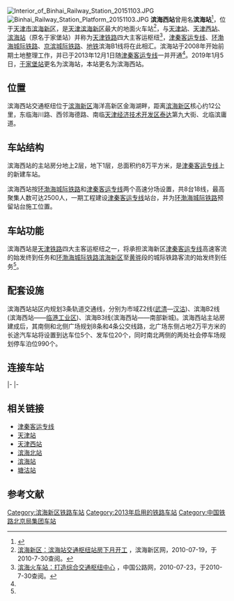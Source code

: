 {{distinguish|滨海站|滨海北站|滨海港站}}
{{Infobox China railway station 
|车站名称     = 滨海西站
|图片         = Binhai Railway Station.JPG
|图片介绍   = 
|其他名称 = 滨海站
|车站拼音 = Binhaixi
|英文名称 = Binhaixi Railway Station
|车站代码 = 10354
|电报码 = FHP
|拼音码 = BHX
|始建时间     = 2010年
|车站位置     = [[天津市|天津市]][[滨海新区|滨海新区]]
|坐标         = {{coord|39|4|48.39|N|117|36|18.45|E|display=inline,title}}
|归属         = [[北京局集团|北京局集团]][[唐山站|唐山直属站]]<ref>{{cite web|title=多趟列车调整 最新时刻表请收好|url=http://yzdsb.hebnews.cn/pc/paper/c/201804/10/c62672.html|publisher=燕赵都市报|accessdate=2018-04-11|archive-date=2021-01-17|archive-url=https://web.archive.org/web/20210117113720/http://yzdsb.hebnews.cn/pc/paper/c/201804/10/c62672.html|dead-url=no}}</ref>
|线路         = [[津秦客运专线|津秦客运专线]]、[[环渤海城际铁路|环渤海城际铁路]]（規劃）、[[京滨城际铁路|京滨城际铁路]]（建設）
|车站等级     =  [[中华人民共和国铁路车站|特等站]]
|月台数目     = 8台
|到发线数目   = 18线
|網站         = [http://www.tjhcz.com.cn/ 天津站官方网站]
}}
[[File:Interior_of_Binhai_Railway_Station_20151103.JPG|thumb]]
[[File:Binhai_Railway_Station_Platform_20151103.JPG|thumb]]
'''滨海西站'''曾用名'''滨海站'''<ref>{{cite journal|author=[[中国铁路总公司|中国铁路总公司]]|title=铁总客电〔2018〕178号 中国铁路总公司关于承德南等站命名和于家堡等站更名的通知|journal=铁路客货运输专刊|year=2018|issue=5、6|publisher=[[中国铁道出版社|中国铁道出版社]]|pages=130-131}}</ref>，位于[[天津市|天津市]][[滨海新区|滨海新区]]，是[[天津滨海新区|天津滨海新区]]最大的地面火车站<ref name="xiayue">[http://www.bh.gov.cn/bhxw/system/2010/07/19/010056671.shtml 滨海新区：滨海站交通枢纽站房下月开工] {{webarchive|url=https://web.archive.org/web/20150402090340/http://www.bh.gov.cn/bhxw/system/2010/07/19/010056671.shtml |date=2015-04-02 }}，滨海新区网，2010-07-19，于2010-7-30查阅。</ref>，与[[天津站|天津站]]、[[天津西站|天津西站]]、[[滨海站|滨海站]]（原名于家堡站）并称为[[天津铁路|天津铁路]]四大主客运枢纽<ref>[http://www.chinahighway.com/news/2010/425237.php 滨海火车站：打造综合交通枢纽中心] {{Wayback|url=http://www.chinahighway.com/news/2010/425237.php |date=20210309202607 }}，中国公路网，2010-07-23，于2010-7-30查阅。</ref>，[[津秦客运专线|津秦客运专线]]、[[环渤海城际铁路|环渤海城际铁路]]、[[京滨城际铁路|京滨城际铁路]]、[[天津地铁|地铁]]滨海B1线将在此相汇。滨海站于2008年开始前期土地整理工作，并已于2013年12月1日随[[津秦客运专线|津秦客运专线]]一并开通<ref name="xiayue"/>。2019年1月5日，[[滨海站|于家堡站]]更名为滨海站，本站更名为滨海西站。

== 位置 ==
滨海西站交通枢纽位于[[滨海新区|滨海新区]]海洋高新区金海湖畔，距离[[滨海新区|滨海新区]]核心约12公里，东临海川路、西邻海德路、南临[[天津经济技术开发区|天津经济技术开发区]][[泰达|泰达]]第九大街、北临滨庸道。

== 车站结构 ==
滨海西站的主站房分地上2层，地下1层，总面积约8万平方米，是[[津秦客运专线|津秦客运专线]]上的新建车站。

滨海西站按[[环渤海城际铁路|环渤海城际铁路]]和[[津秦客运专线|津秦客运专线]]两个高速分场设置，共8台18线，最高聚集人数可达2500人，一期工程建设[[津秦客运专线|津秦客运专线]]站台，并为[[环渤海城际铁路|环渤海城际铁路]]预留站台施工位置。

== 车站功能 ==
滨海西站是[[天津铁路|天津铁路]]四大主客运枢纽之一，将承担滨海新区[[津秦客运专线|津秦客运专线]]高速客流的始发终到任务和[[环渤海城际铁路|环渤海城际铁路]][[滨海新区|滨海新区]]至[[黄骅市|黄骅]]段的城际铁路客流的始发终到任务<ref name="xiayue"/>。

== 配套设施 ==
滨海西站站区内规划3条轨道交通线，分别为市域Z2线([[武清区|武清]]—[[汉沽|汉沽]])、滨海B2线(滨海西站——[[天津经济技术开发区|临港工业区]])、滨海B3线(滨海西站——南部新城)。滨海西站主站房建成后，其南侧和北侧广场规划8条和4条公交线路，北广场东侧占地2万平方米的长途汽车站将设置到达车位5个、发车位20个，同时南北两侧的两处社会停车场规划停车泊位990个。

==连接车站==
{{start rail box|[[中国铁路|中国铁路]]}}
{{s-inop|[[军粮城北站|军粮城北站]]}}
{{s-line|[[津秦客运专线|津秦客运专线]]}}
{{s-inop|[[滨海北站|滨海北站]]}}
|-
{{s-inop|[[汉沽南站|汉沽南站]]}}
{{s-line|[[环渤海城际铁路|环渤海城际铁路]]}}
{{s-inop|[[新大港站|新大港站]]}}
|-
{{s-inop|[[滨海国际机场东站|滨海国际机场东站]]}}
{{s-line|[[京滨城际铁路|京滨城际铁路]]}}
{{Terminus}}
{{end box}}

==相关链接==
*[[津秦客运专线|津秦客运专线]]
*[[天津站|天津站]]
*[[天津西站|天津西站]]
*[[滨海北站|滨海北站]]
*[[滨海站|滨海站]]
*[[塘沽站|塘沽站]]

==参考文献==
{{reflist}}

[[Category:滨海新区铁路车站|Category:滨海新区铁路车站]]
[[Category:2013年启用的铁路车站|Category:2013年启用的铁路车站]]
[[Category:中国铁路北京局集团车站|Category:中国铁路北京局集团车站]]

{{中国铁路特等站|京}}
{{天津铁路车站列表}}
{{津秦高速铁路}}
{{京滨城际铁路}}
{{天津地铁B1线}}